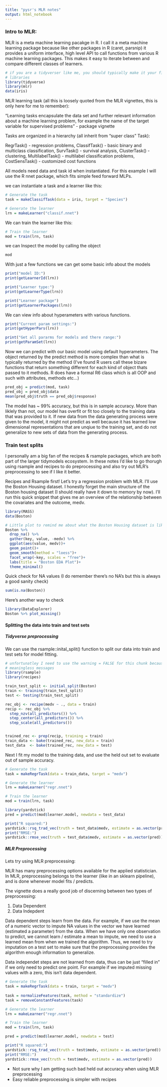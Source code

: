 ```yaml
---
title: "pysr's MLR notes"
output: html_notebook
---
```


### Intro to MLR:

MLR is a meta machine learning pacakge in R. I call it a meta machine learning package because like other packages in R (caret, parsnip) it provides a uniform interface, high level API to call functions from various R machine learning packages.   This makes it easy to iterate between and compare different classes of learners.


```r
# if you are a tidyverser like me, you should typically make it your first import. This helps to avoid conflicts with functions in other 
# libraries
library(tidyverse)
library(mlr)
data(iris)
```

MLR learning task (all this is loosely quoted from the MLR vignettes, this is only here for me to remember):

"Learning tasks encapsulate the data set and further relevant information about a machine learning problem, for example the name of the target variable for supervised problems" - package vignette

Tasks are organized in a hierarchy (all inherit from "super class" Task):

RegrTask() - regression problems,
ClassifTask() - basic binary and multiclass classification,
SurvTask() - survival analysis,
ClusterTask() - clustering,
MultilabelTask() - multilabel classification problems,
CostSensTask() - customized cost functions 


All models need data and task id when instantiated. For this example I will use the R nnet package, which fits simple feed forward MLPs.  

we can instantiate a task and a learner like this:


```r
# Generate the task
task = makeClassifTask(data = iris, target = "Species")

# Generate the learner
lrn = makeLearner("classif.nnet")
```


We can train the learner like this:

```r
# Train the learner
mod = train(lrn, task)
```

we can Inspect the model by calling the object

```r
mod
```

With just a few functions we can get some basic info about the models
```r
print("model ID:")
print(getLearnerId(lrn))

print("Learner type:")
print(getLearnerType(lrn))

print("Learner package")
print(getLearnerPackages(lrn))
```
We can view info about hyperameters with various functions. 

```r
print("Current param settings:")
print(getHyperPars(lrn))

print("Get all pararms for models and there range:")
print(getParamSet(lrn))
```



Now we can predict with our basic model using default hyperameters. The object returned by the predict method is more complex than what is typically returned by the method (I've found R users call these bizare functions that return something different for each kind of object thats passed to it methods. R does have a formal R6 class which is all OOP and such with attributes, methods etc...)

```r
pred_obj = predict(mod, task)
pred_obj = pred_obj$data
mean(pred_obj$truth == pred_obj$response)
```

The model has  ~ 99% accuracy, but this is in sample accuracy.  More than liklely than not, our model has overfit or fit too closely to the training data that was provided to it.  If new data from the data generating process were given to the model, it might not predict as well because it has learned low dimensional representations that are unqiue to the training set, and do not generalize to new sets of data from the generating process.


### Train test splits

I personally am a big fan of the recipes & rsample packages, which are both part of the larger tidymodels ecosystem.  In these notes I'd like to go thorugh using rsample and recipes to do preprocessing and also try out MLR's preprocessing to see if I like it better.

Recipes and Rsample first! Let's try a regression problem with MLR. I'll use the Boston Housing dataset. I honestly forget the main structure of the Boston housing dataset (I should really have it down to memory by now). I'll run this quick snippet that gives me an overview of the relationship between the covariates and the outcome, medv.

```r
library(MASS)
data(Boston)

# Little plot to remind me about what the Boston Housing dataset is like
Boston %>% 
  drop_na() %>% 
  gather(key, value, -medv) %>% 
  ggplot(aes(value, medv))+
  geom_point()+
  geom_smooth(method = "loess")+
  facet_wrap(~key, scales = "free")+
  labs(title = "Boston EDA Plot")+
  theme_minimal()
```
Quick check for NA values (I do remember there's no NA's but this is always a good sanity check)

```r
sum(is.na(Boston))
```

Here's another way to check

```r
library(DataExplorer)
Boston %>% plot_missing()
```


#### Splitting the data into train and test sets

##### Tidyverse preprocessing

We can use the rsample::inital_split() function to split our data into train and test sets for model fitting.


```r
# unfortunatley I need to use the warning = FALSE for this chunk because the dev version of tidyr throws silly 
# meaningless messages
library(rsample)
library(recipes)

train_test_split <- initial_split(Boston)
train <- training(train_test_split)
test <- testing(train_test_split)
```


```r
rec_obj <- recipe(medv ~ ., data = train)
recip <- rec_obj %>%
  step_nzv(all_predictors()) %>% 
  step_center(all_predictors()) %>% 
  step_scale(all_predictors())


trained_rec <- prep(recip, training = train)
train_data <- bake(trained_rec, new_data = train)
test_data  <- bake(trained_rec, new_data = test)
```

Next I fit my model to the training data, and use the held out set to evaluate out of sample accuracy.

```r
# Generate the task
task = makeRegrTask(data = train_data, target = "medv")

# Generate the learner
lrn = makeLearner("regr.nnet")

# Train the learner
mod = train(lrn, task)
```

```r
library(yardstick)
pred = predict(mod$learner.model, newdata = test_data)

print("R squared:")
yardstick::rsq_trad_vec(truth = test_data$medv, estimate = as.vector(pred))
print("RMSE:")
yardstick::rmse_vec(truth = test_data$medv, estimate = as.vector(pred))
```

##### MLR Preprocessing

Lets try using MLR preprocessing:

MLR has many preprocessing options available for the applied statistician. In MLR, preprocessing belongs to the learner (like in an sklearn pipeline), and is done whenever model fits / predicts.

The vignette does a really good job of discerning between two types of preprocessing:

1) Data Dependent
2) Data Indepdent

Data dependent steps learn from the data. For example, if we use the mean of a numeric vector to impute NA values in the vector we have learned (estimated a parameter) from the data. When we have only one observation to predict, we cannot learn / estimate a mean to impute, we need to use a learned mean from when we trained the algorithm. Thus, we need to try imputation on a test set to make sure that the preprocessing provides the algorithm enough information to generalize.  


Data independet steps are not learned from data, thus can be just "filled in" if we only need to predict one point. For example if we imputed missing values with a zero, this isn't data dependent. 


```r
# Generate the task
task = makeRegrTask(data = train, target = "medv")
                    
task = normalizeFeatures(task, method = "standardize")
task = removeConstantFeatures(task)

# Generate the learner
lrn = makeLearner("regr.nnet")

# Train the learner
mod = train(lrn, task)
```

```r
pred = predict(mod$learner.model, newdata = test)

print("R squared:")
yardstick::rsq_trad_vec(truth = test$medv, estimate = as.vector(pred))
print("RMSE:")
yardstick::rmse_vec(truth = test$medv, estimate = as.vector(pred))
```
 * Not sure why I am getting such bad held out accuracy when using MLR preprocessing
 * Easy reliable preprocessing is simpler with recipes
 

